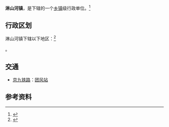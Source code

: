 {{中国乡级行政区|42/11/21/101/000}}

'''淋山河镇'''，是{{PRC admin/fullname|42/11/21/101/000|3}}下辖的一个[[乡镇|乡镇]]级行政单位。<ref>{{PRC admin/ref sgc|{{PRC admin/parent|42/11/21/101/000}}}}</ref>

== 行政区划 ==
淋山河镇下辖以下地区：<ref>{{PRC admin/ref sgc|42/11/21/101/000}}</ref>

{{PRC admin/children|42/11/21/101/000}}。

== 交通 ==
* {{rint|cn|rail}}[[京九铁路|京九铁路]]：[[团风站|团风站]]

== 参考资料 ==
{{reflist}}

{{PRC admin/navcat|42/11/21/101/000}}